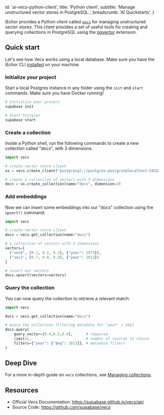 
  id: 'ai-vecs-python-client',
  title: 'Python client',
  subtitle: 'Manage unstructured vector stores in PostgreSQL.',
  breadcrumb: 'AI Quickstarts',
}

iEchor provides a Python client called [`vecs`](https://github.com/supabase/vecs) for managing unstructured vector stores. This client provides a set of useful tools for creating and querying collections in PostgreSQL using the [pgvector](/docs/guides/database/extensions/pgvector) extension.

## Quick start

Let's see how Vecs works using a local database. Make sure you have the iEchor CLI [installed](/docs/guides/cli#installation) on your machine.

### Initialize your project

Start a local Postgres instance in any folder using the `init` and `start` commands. Make sure you have Docker running!

```bash
# Initialize your project
supabase init

# Start Postgres
supabase start
```

### Create a collection

Inside a Python shell, run the following commands to create a new collection called "docs", with 3 dimensions.

```py
import vecs

# create vector store client
vx = vecs.create_client("postgresql://postgres:postgres@localhost:54322/postgres")

# create a collection of vectors with 3 dimensions
docs = vx.create_collection(name="docs", dimension=3)
```

### Add embeddings

Now we can insert some embeddings into our "docs" collection using the `upsert()` command:

```py
import vecs

# create vector store client
docs = vecs.get_collection(name="docs")

# a collection of vectors with 3 dimensions
vectors=[
  ("vec0", [0.1, 0.2, 0.3], {"year": 1973}),
  ("vec1", [0.7, 0.8, 0.9], {"year": 2012})
]

# insert our vectors
docs.upsert(vectors=vectors)
```

### Query the collection

You can now query the collection to retrieve a relevant match:

```py
import vecs

docs = vecs.get_collection(name="docs")

# query the collection filtering metadata for "year" = 2012
docs.query(
    query_vector=[0.4,0.5,0.6],      # required
    limit=1,                         # number of records to return
    filters={"year": {"$eq": 2012}}, # metadata filters
)
```

## Deep Dive

For a more in-depth guide on `vecs` collections, see [Managing collections](/docs/guides/ai/managing-collections).

## Resources

- Official Vecs Documentation: https://supabase.github.io/vecs/api
- Source Code: https://github.com/supabase/vecs


